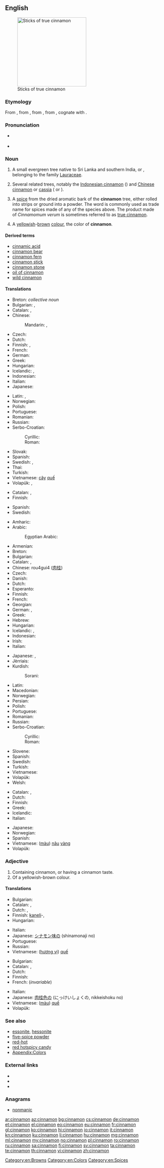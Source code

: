 ==English==
{{wikipedia}}
[[Image:Canelle Cinnamomum verum Luc Viatour.jpg|thumb|225px|Sticks of true cinnamon]]

===Etymology===
From {{etyl|fro|en}} {{term|cinnamone|lang=fro}}, from {{etyl|la|en}}, from {{etyl|grc|en}} {{term|sc=polytonic|κίνναμον||lang=grc}}, from {{etyl|phn|de}}, cognate with {{etyl|he|-}} {{term|קִנָּמוֹן|tr=qinnāmōn|lang=he}}.

===Pronunciation===
* {{a|Canada}} {{IPA|/ˈsɪn.ə.mən/}}
* {{a|UK}} {{IPA|/ˈsɪn.ə.mən/}}

===Noun===
{{en-noun|~}}

# {{context|countable|lang=en}}  A small evergreen tree native to Sri Lanka and southern India, {{taxlink|Cinnamomum verum|species}} or {{taxlink|Cinnamomum zeylanicum|species}}, belonging to the family [[Lauraceae]].
# Several related trees, notably the [[Indonesian cinnamon]] ({{taxlink|Cinnamomum burmannii|species}}) and [[Chinese cinnamon]] or [[cassia]] ({{taxlink|Cinnamomum aromaticum|species}} or {{taxlink|Cinnamomum cassia|species}}).
# {{context|uncountable|lang=en}} A [[spice]] from the dried aromatic bark of the '''cinnamon''' tree, either rolled into strips or ground into a powder. The word is commonly used as trade name for spices made of any of the species above. The product made of ''Cinnamomum verum'' is sometimes referred to as [[true cinnamon]].
# {{context|countable|lang=en}} A [[yellow]]ish-[[brown]] [[color|colour]], the color of '''cinnamon'''.
#: {{color panel|8A563A}}

====Derived terms====
* [[cinnamic acid]]
* [[cinnamon bear]]
* [[cinnamon fern]]
* [[cinnamon stick]]
* [[cinnamon stone]]
* [[oil of cinnamon]]
* [[wild cinnamon]]

====Translations====
{{trans-top|''Cinnamomum verum''}}
* Breton: {{t|br|gwez-kanell}} ''collective noun''
* Bulgarian: {{t|bg|канелено дърво|n}}, {{t+|bg|канела|f}}
* Catalan: {{t|ca|canyeller|m}}, {{t|ca|caneller|m}}
* Chinese:
*: Mandarin: {{t+|cmn|肉桂|tr=ròuguì|sc=Hani}}, {{t+|cmn|桂皮|tr=guìpí|sc=Hani}}
* Czech: {{t|cs|skořicovník|m}}
* Dutch: {{t+|nl|kaneelboom|m}}
* Finnish: {{t|fi|ceyloninkaneli}}, {{t|fi|kanelipuu}}
* French: {{t+|fr|cannelier|m}}
* German: {{t+|de|Zimtbaum|m}}
* Greek: {{t+|el|καννέλα|f|tr=kannéla}}
* Hungarian: {{t|hu|fahéjfa}}
* Icelandic: {{t|is|kaniltré|n}}, {{t+|is|kanill|m}}
* Indonesian: {{t|id|kayumanis}}
* Italian: {{t+|it|cannella|f}}
* Japanese: {{t|ja|ニッケイ|tr=にっけい, nikkei}}
{{trans-mid}}
* Latin: {{t|la|cinnamōmum|n}}, {{t|la|cinnamum|n}}
* Norwegian: {{t|no|kaneltre|n}}
* Polish: {{t+|pl|cynamonowiec|m}}
* Portuguese: {{t|pt|caneleira|f}}
* Romanian: {{t|ro|scorțișor|m}}
* Russian: {{t|ru|коричное дерево|n|tr=koríčnoje dérevo}}
* Serbo-Croatian:
*: Cyrillic: {{t|sh|цимет|m}}
*: Roman: {{t|sh|cimet|m}}
* Slovak: {{t|sk|škorica|f}}
* Spanish: {{t+|es|canela|f}}
* Swedish: {{t|sv|äkta kanel|c}}, {{t+|sv|kanel|c}}
* Thai: {{t|th|อบเชย|sc=Thai}}
* Turkish: {{t|tr|tarçın ağacı}}
* Vietnamese: [[cây]] [[quế]]
* Volapük: {{t|vo|kirfatep}}, {{t|vo|kirfatabim}}
{{trans-bottom}}

{{trans-top|any of related trees in the genus ''Cinnamomum''}}
* Catalan: {{t|ca|canyeller|m}}, {{t|ca|caneller|m}}
* Finnish: {{t|fi|kanelipuu}}
{{trans-mid}}
* Spanish: {{t+|es|canelo|m}}
* Swedish: {{t+|sv|kanel|c}}
{{trans-bottom}}

{{trans-top|spice}}
* Amharic: {{t|am|ቀረፋ|tr=qäräfa|sc=Ethi}}
* Arabic: {{t|ar|قِرْفة|f|tr=qirfa(t)}}
*: Egyptian Arabic: {{t|arz|قرفة|f|tr=ʔerfa|sc=Arab}}
* Armenian: {{t|hy|դարչին|tr=darčin}}
* Breton: {{t|br|kanell|m}}
* Bulgarian: {{t+|bg|канела|f}}
* Catalan: {{t|ca|canyella|f}}, {{t|ca|canella|f}}
* Chinese: rou4gui4 ([[肉]][[桂]])
* Czech: {{t+|cs|skořice|f}}
* Danish: {{t+|da|kanel|c}}
* Dutch: {{t+|nl|kaneel|n}}
* Esperanto: {{t|eo|cinamo}}
* Finnish: {{t+|fi|kaneli}}
* French: {{t+|fr|cannelle|f}}
* Georgian: {{t|ka|დარიჩინი|sc=Geor}}
* German: {{t+|de|Zimt|m}}, {{t|de|Kaneel|m}}
* Greek: {{t+|el|καννέλα|f|tr=kannéla}}
* Hebrew: {{t+|he|קינמון|tr=qinamon|m}}
* Hungarian: {{t+|hu|fahéj}}
* Icelandic: {{t+|is|kanill|m}}, {{t|is|kanell|m}}
* Indonesian: {{t|id|kayumanis}}
* Irish: {{t|ga|cainéal|m}}
* Italian: {{t+|it|cannella|f}}
{{trans-mid}}
* Japanese: {{t+|ja|シナモン|tr=shinamon}}, {{t|ja|肉桂|tr=にっき, nikki; にっけい, nikkei}}
* Jèrriais: {{t|roa-jer|cannelle|f}}
* Kurdish:
*: Sorani: {{t+|ku|دارچین|sc=ku-Arab|tr=Darchin}}
* Latin: {{t|la|cinnamum|n}}
* Macedonian: {{t|mk|цимет|m|tr=címet}}
* Norwegian: {{t+|no|kanel}}
* Persian: {{t+|fa|دارچین|sc=fa-Arab}}
* Polish: {{t+|pl|cynamon|m}}
* Portuguese: {{t+|pt|canela|f}}
* Romanian: {{t+|ro|scorțișoară|f}}
* Russian: {{t+|ru|корица|f|tr=korítsa}}
* Serbo-Croatian:
*: Cyrillic: {{t|sh|цимет|m}}
*: Roman: {{t|sh|cimet|m}}
* Slovene: {{t+|sl|cimet|m-?}}
* Spanish: {{t+|es|canela|f}}
* Swedish: {{t+|sv|kanel|c}}
* Turkish: {{t+|tr|tarçın}}
* Vietnamese: {{t+|vi|quế}}
* Volapük: {{t|vo|kirfat}}
* Welsh: {{t|cy|synamon|m}}
{{trans-bottom}}

{{trans-top|colour}}
* Catalan: {{t|ca|canyella|f}}, {{t|ca|canella|f}}
* Dutch: {{t|nl|kaneelkleur|f}}
* Finnish: {{t|fi|kanelinruskea}}
* Greek: {{t+|el|κανελής|m|tr=kanelís}}
* Icelandic: {{t|is|kanilbrúnn|m}}
* Italian: {{t+|it|cannella}}
{{trans-mid}}
* Japanese: {{t|ja|肉桂色|tr=にっけいしょく, nikkeishoku}}
* Norwegian: {{t|no|kanelfarge|m}}
* Spanish: {{t|es|color canela}}
* Vietnamese: ([[màu]]) [[nâu]] [[vàng]]
* Volapük: {{t|vo|kirfataköl}}
{{trans-bottom}}

===Adjective===
{{en-adj|-}}

# Containing cinnamon, or having a cinnamon taste.
# Of a yellowish-brown colour.

====Translations====
{{trans-top|flavour}}
* Bulgarian: {{t|bg|канелен}}
* Catalan: {{t|ca|canyella|f}}, {{t|ca|canella|f}}
* Dutch: {{t|nl|kaneelachtig}}, {{t|nl|met kaneelsmaak}}
* Finnish: [[kaneli]]-, {{t|fi|kanelinmakuinen}}
* Hungarian: {{t|hu|fahéjas}}
{{trans-mid}}
* Italian: {{t|it|di cannella}}
* Japanese: [[シナモン味]]の (shinamonaji no)
* Portuguese: {{t+|pt|canela|f}}
* Russian: {{t+|ru|коричный|sc=Cyrl|tr=koríčnyj}}
* Vietnamese: ([[hương vị]]) [[quế]]
{{trans-bottom}}

{{trans-top|colour}}
* Bulgarian: {{t|bg|канелен}}
* Catalan: {{t|ca|canyella|f}}, {{t|ca|canella|f}}
* Dutch: {{t|nl|kaneelkleurig}}
* Finnish: {{t|fi|kanelinruskea}}
* French: {{t+|fr|cannelle}} (''invariable'')
{{trans-mid}}
* Italian: {{t+|it|cannella}}
* Japanese: [[肉桂色]]の (にっけいしょくの, nikkeishoku no)
* Vietnamese: ([[màu]]) [[quế]]
* Volapük: {{t|vo|kirfatakölik}}
{{trans-bottom}}

===See also===
* [[essonite]], [[hessonite]]
* [[five-spice powder]]
* [[red-hot]]
* [[red hotspicy candy]]
* [[Appendix:Colors]]

===External links===
* {{R:Webster 1913}}
* {{R:Century 1911}}
* {{R:OneLook}}

===Anagrams===
* [[nonmanic#English|nonmanic]]

[[Category:en:Browns]]
[[Category:en:Colors]]
[[Category:en:Spices]]

[[ar:cinnamon]]
[[az:cinnamon]]
[[bg:cinnamon]]
[[cs:cinnamon]]
[[de:cinnamon]]
[[et:cinnamon]]
[[el:cinnamon]]
[[eo:cinnamon]]
[[eu:cinnamon]]
[[fr:cinnamon]]
[[gl:cinnamon]]
[[ko:cinnamon]]
[[hi:cinnamon]]
[[io:cinnamon]]
[[it:cinnamon]]
[[kn:cinnamon]]
[[ku:cinnamon]]
[[li:cinnamon]]
[[hu:cinnamon]]
[[mg:cinnamon]]
[[ml:cinnamon]]
[[my:cinnamon]]
[[no:cinnamon]]
[[pl:cinnamon]]
[[ro:cinnamon]]
[[ru:cinnamon]]
[[sa:cinnamon]]
[[fi:cinnamon]]
[[sv:cinnamon]]
[[ta:cinnamon]]
[[te:cinnamon]]
[[th:cinnamon]]
[[vi:cinnamon]]
[[zh:cinnamon]]